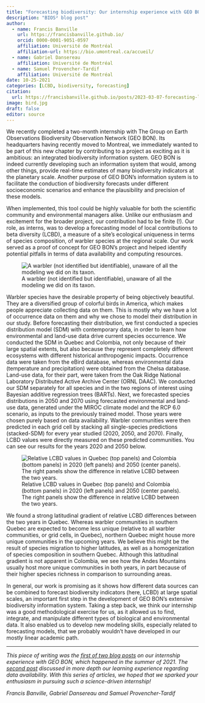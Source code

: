 ```yaml
---
title: "Forecasting biodiversity: Our internship experience with GEO BON"
description: "BIOS² blog post"
author:
  - name: Francis Banville
    url: https://francisbanville.github.io/
    orcid: 0000-0001-9051-0597
    affiliation: Université de Montréal 
    affiliation-url: https://bio.umontreal.ca/accueil/
  - name: Gabriel Dansereau
    affiliation: Université de Montréal 
  - name: Samuel Provencher-Tardif 
    affiliation: Université de Montréal
date: 10-25-2021
categories: [LCBD, biodiversity, forecasting] 
citation: 
  url: https://francisbanville.github.io/posts/2023-03-07-forecasting-lcbd/ 
image: bird.jpg
draft: false 
editor: source
---
```

 
We recently completed a two-month internship with The Group on Earth Observations Biodiversity Observation Network (GEO BON). Its headquarters having recently moved to Montreal, we immediately wanted to be part of this new chapter by contributing to a project as exciting as it is ambitious: an integrated biodiversity information system. GEO BON is indeed currently developing such an information system that would, among other things, provide real-time estimates of many biodiversity indicators at the planetary scale. Another purpose of GEO BON's information system is to facilitate the conduction of biodiversity forecasts under different socioeconomic scenarios and enhance the plausibility and precision of these models.

When implemented, this tool could be highly valuable for both the scientific community and environmental managers alike. Unlike our enthusiasm and excitement for the broader project, our contribution had to be finite (!). Our role, as interns, was to develop a forecasting model of local contributions to beta diversity (LCBD), a measure of a site's ecological uniqueness in terms of species composition, of warbler species at the regional scale. Our work served as a proof of concept for GEO BON's project and helped identify potential pitfalls in terms of data availability and computing resources.

![A warbler (not identified but identifiable), unaware of all the modeling we did on its taxon.](bird2.png)

Warbler species have the desirable property of being objectively beautiful. They are a diversified group of colorful birds in America, which makes people appreciate collecting data on them. This is mostly why we have a lot of occurrence data on them and why we chose to model their distribution in our study. Before forecasting their distribution, we first conducted a species distribution model (SDM) with contemporary data, in order to learn how environmental and land-use data drive current species occurrence. We conducted the SDM in Quebec and Colombia, not only because of their large spatial extents, but also because they represent completely different ecosystems with different historical anthropogenic impacts. Occurrence data were taken from the eBird database, whereas environmental data (temperature and precipitation) were obtained from the Chelsa database. Land-use data, for their part, were taken from the Oak Ridge National Laboratory Distributed Active Archive Center (ORNL DAAC). We conducted our SDM separately for all species and in the two regions of interest using Bayesian additive regression trees (BARTs). Next, we forecasted species distributions in 2050 and 2070 using forecasted environmental and land-use data, generated under the MIROC climate model and the RCP 6.0 scenario, as inputs to the previously trained model. Those years were chosen purely based on data availability. Warbler communities were then predicted in each grid cell by stacking all single-species predictions (stacked-SDM) for every year studied (2020, 2050, and 2070). Finally, LCBD values were directly measured on these predicted communities. You can see our results for the years 2020 and 2050 below.

![Relative LCBD values in Quebec (top panels) and Colombia (bottom panels) in 2020 (left panels) and 2050 (center panels). The right panels show the difference in relative LCBD between the two years.](lcbd.png)

We found a strong latitudinal gradient of relative LCBD differences between the two years in Quebec. Whereas warbler communities in southern Quebec are expected to become less unique (relative to all warbler communities, or grid cells, in Quebec), northern Quebec might house more unique communities in the upcoming years. We believe this might be the result of species migration to higher latitudes, as well as a homogenization of species composition in southern Quebec. Although this latitudinal gradient is not apparent in Colombia, we see how the Andes Mountains usually host more unique communities in both years, in part because of their higher species richness in comparison to surrounding areas.

In general, our work is promising as it shows how different data sources can be combined to forecast biodiversity indicators (here, LCBD) at large spatial scales, an important first step in the development of GEO BON's extensive biodiversity information system. Taking a step back, we think our internship was a good methodological exercise for us, as it allowed us to find, integrate, and manipulate different types of biological and environmental data. It also enabled us to develop new modeling skills, especially related to forecasting models, that we probably wouldn't have developed in our mostly linear academic path.

------------------------------------------------------------------------

*This piece of writing was the [first of two blog posts](https://bios2.usherbrooke.ca/2022/02/17/forecasting-biodiversity-geo-bon/) on our internship experience with GEO BON, which happened in the summer of 2021. The [second post](https://bios2.usherbrooke.ca/2022/03/03/forecasting-biodiversity-data-availability/) discussed in more depth our learning experience regarding data availability. With this series of articles, we hoped that we sparked your enthusiasm in pursuing such a science-driven internship!*

*Francis Banville, Gabriel Dansereau and Samuel Provencher-Tardif*


